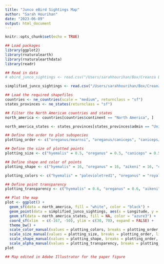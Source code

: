 ```yaml
---
title: "Junco eBird Sightings Map"
author: "Sarah Hourihan"
date: "2023-06-09"
output: html_document
---
```


```r
knitr::opts_chunk$set(echo = TRUE)
```

```r
## Load packages
library(ggplot2)
library(rnaturalearth)
library(rnaturalearthdata)
library(readr)

## Read in data
# ebird_junco_sightings <- read.csv("/Users/sarahhourihan/Box/Creanza Lab/Sarah_Nicole/mapping ebird sightings/breedingszn_junco_ebird_sightings.csv") # full data set

simplified_junco_sightings <- read.csv("/Users/sarahhourihan/Box/Creanza Lab/Sarah_Nicole/files_for_manuscript/PUBLISH_SimplifiedJuncoSightings.csv") # simplified data set, removed exact coordinate duplicates to make clearer map

## Load the required shapefiles
countries <- ne_countries(scale = "medium", returnclass = "sf")
states_provinces <- ne_states(returnclass = "sf")

## Filter the North American countries and states
north_america <- countries[countries$continent == "North America", ]

north_america_states <- states_provinces[states_provinces$admin == "United States of America" | states_provinces$admin == "Canada" | states_provinces$admin == "Mexico", ]

## Define the order to plot subspecies
plotting_order <- c("oreganus/mearnsi", "oreganus/caniceps", "caniceps/dorsalis", "mearnsi/aikeni", "mearnsi/caniceps", "hyemalis/oreganus", "aikeni", "dorsalis", "mearnsi", "caniceps", "oreganus", "hyemalis")

## Define the size of plotted points
plotting_size <- c("hyemalis" = 0.5, "oreganus" = 0.5, "caniceps" = 0.5, "mearnsi" = 0.5, "dorsalis" = 0.5, "aikeni" = 0.5, "mearnsi/aikeni" = 2.7, "mearnsi/caniceps" = 2.7, "caniceps/dorsalis" = 2.7, "oreganus/caniceps" = 2.7, "oreganus/mearnsi" = 2.7, "hyemalis/oreganus" = 2.7)

## Define shape and color of points
plotting_shape <- c("hyemalis" = 16, "oreganus" = 16, "aikeni" = 16, "caniceps" = 16, "dorsalis" = 16, "mearnsi" = 16, "mearnsi/aikeni" = 17, "mearnsi/caniceps" = 17, "caniceps/dorsalis" = 17, "oreganus/caniceps" = 17, "oreganus/mearnsi" = 17, "hyemalis/oreganus" = 17)

plotting_colors <- c("hyemalis" = "palevioletred1", "oreganus" = "royalblue", "aikeni" = "green4", "caniceps" = "gold", "dorsalis" = "darkorchid4", "mearnsi" = "firebrick3", "caniceps/dorsalis" = "coral3", "mearnsi/aikeni" = "plum3", "mearnsi/caniceps" = "orange", "oreganus/caniceps" = "deepskyblue", "oreganus/mearnsi" = "deeppink2", "hyemalis/oreganus" = "green")

## Define point transparency
plotting_transparency <- c("hyemalis" = 0.6, "oreganus" = 0.6, "aikeni" = 0.6, "caniceps" = 0.6, "dorsalis" = 0.6, "mearnsi" = 0.6, "mearnsi/aikeni" = 1, "mearnsi/caniceps" = 1, "caniceps/dorsalis" = 1, "oreganus/caniceps" = 1, "oreganus/mearnsi" = 1, "hyemalis/oreganus" = 1)

## Plot the map
plot <- ggplot() +
  geom_sf(data = north_america, fill = "white", color = "black") +
  geom_point(data = simplified_junco_sightings, aes(x = Longitude, y = Latitude, colour = Subspecies, size = Subspecies, shape = Subspecies, alpha = Subspecies)) +
  geom_sf(data = north_america_states, fill = NA, color = "azure3") +
  coord_sf(xlim  = c(-167, -50), ylim = c(30, 70), expand = FALSE) +
  theme_bw() +
  scale_color_manual(values = plotting_colors, breaks = plotting_order, limits = plotting_order) +
  scale_size_manual(values = plotting_size, breaks = plotting_order, limits = plotting_order) +
  scale_shape_manual(values = plotting_shape, breaks = plotting_order, limits = plotting_order) +
  scale_alpha_manual(values = plotting_transparency, breaks = plotting_order, limits = plotting_order)
plot

## Map edited in Adobe Illustrator for the paper figure
```
